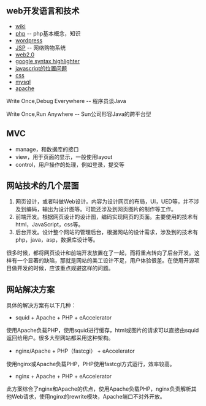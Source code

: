 == web开发语言和技术 ==
* [[wiki]]
* [[php]] -- php基本概念，知识
* [[wordpress]]
* [[JSP]] -- 网络购物系统
* [[web2.0]]
* [[google syntax highlighter]]
* [[javascript的位置问题]]
* [[css]]
* [[mysql]]
* [[apache]]

Write Once,Debug Everywhere -- 程序员谈Java

Write Once,Run Anywhere -- Sun公司形容Java的跨平台型

== MVC ==
* manage，和数据库的接口
* view，用于页面的显示，一般使用layout
* control，用户操作的处理，例如登录，提交等

== 网站技术的几个层面 ==
# 网页设计，或者叫做Web设计。内容为设计网页的布局，UI，UED等，并不涉及到编码，输出为设计图等。可能还涉及到网页图片的制作等工作。
# 前端开发。根据网页设计的设计图，编码实现网页的页面。主要使用的技术有html，JavaScript，css等。
# 后台开发。设计整个网站的管理后台，根据网站的设计需求，涉及到的技术有php，java，asp，数据库设计等。

很多时候，都将网页设计和前端开发放置在了一起，而将重点转向了后台开发。这样有一个显著的缺陷，那就是网站的美工设计不足，用户体验很差。在使用开源项目做开发的时候，应该重点规避这样的问题。




== 网站解决方案 ==
具体的解决方案有以下几种：
* squid + Apache + PHP + eAccelerator
使用Apache负载PHP，使用squid进行缓存，html或图片的请求可以直接由squid返回给用户。很多大型网站都采用这种架构。
* nginx/Apache + PHP（fastcgi） + eAccelerator
使用nginx或Apache负载PHP，PHP使用fastcgi方式运行，效率较高。
* nginx + Apache + PHP + eAccelerator
此方案综合了nginx和Apache的优点，使用Apache负载PHP，nginx负责解析其他Web请求，使用nginx的rewrite模块，Apache端口不对外开放。

